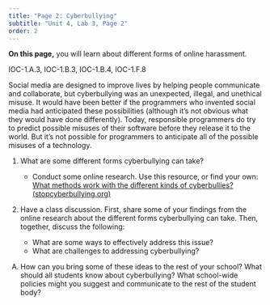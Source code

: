 ```yaml
---
title: "Page 2: Cyberbullying"
subtitle: "Unit 4, Lab 3, Page 2"
order: 2
---
```


::: learn
**On this page,** you will learn about different forms
of online harassment.
:::

::: ap-standard
IOC-1.A.3, IOC-1.B.3, IOC-1.B.4, IOC-1.F.8
:::

Social media are designed to improve lives by helping people
communicate and collaborate, but cyberbullying was an unexpected,
illegal, and unethical misuse. It would have been better if the
programmers who invented social media had anticipated these
possibilities (although it's not obvious what they would have done
differently). Today, responsible programmers do try to predict possible
misuses of their software before they release it to the world. But it's
not possible for programmers to anticipate all of the possible misuses
of a technology.

::: {#first .forYouToDo}
<ol>

<li>

What are some different forms cyberbullying can take?

<ul>

<li>Conduct some online research. Use this resource, or find your own:
<!--<ul>-->
<!-- THIS ONE IS HIDDEN TEMPORARILY BECAUSE IT NEEDS A CONTENT WARNING <li><a href="http://www.csmonitor.com/World/Passcode/Passcode-Voices/2015/0327/How-to-defeat-Internet-bullies" target="_blank" title="How to defeat Internet bullies (CS Monitor)">How to defeat Internet bullies (CS Monitor)</a></li>-->
<!--<li><a href="http://www.violencepreventionworks.org/public/cyber_bullying.page" target="_blank" title="Cyber Bullying (Violence Prevention Works)">Cyber Bullying (Violence Prevention Works)</a></li>-->
<!--<li>--><a href="http://stopcyberbullying.org/educators/howdoyouhandleacyberbully.html" target="_blank" title="What methods work with the different kinds of cyberbullies? (stopcyberbullying.org)">What
methods work with the different kinds of cyberbullies?
(stopcyberbullying.org)</a><!--</li>
</ul>--></li>

</ul>

</li>

<li>

Have a class discussion. First, share some of your findings from the
online research about the different forms cyberbullying can take. Then,
together, discuss the following:

<ul>

<li>What are some ways to effectively address this issue?</li>

<li>What are challenges to addressing cyberbullying?</li>

</ul>

</li>

</ol>
:::

::: takeItFurther
<ol type="A">

<li>How can you bring some of these ideas to the rest of your school?
What should all students know about cyberbullying? What school-wide
policies might you suggest and communicate to the rest of the student
body?</li>

</ol>
:::
